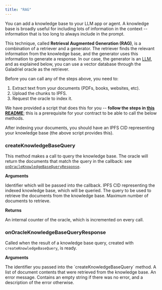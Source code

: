 ```yaml
---
title: "RAG"
---
```


You can add a knowledge base to your LLM app or agent. A knowledge base is broadly useful for including lots of information in the context -- information that is too long to always include in the prompt.

This technique, called **Retrieval Augmented Generation (RAG)**, is a combination of a retriever and a generator. The retriever finds the relevant information from the knowledge base, and the generator uses this information to generate a response. In our case, the generator is an [LLM](/reference/llms), and as explained below, you can use a vector database through the Galadriel oracle as the retriever.

Before you can call any of the steps above, you need to:

1. Extract text from your documents (PDFs, books, websites, etc).
2. Upload the chunks to IPFS.
3. Request the oracle to index it.

We have provided a script that does this for you -- **follow the steps in [this README](https://github.com/galadriel-ai/contracts/tree/main/rag_tools)**; this is a prerequisite for your contract to be able to call the below methods.

After indexing your documents, you should have an IPFS CID representing your knowledge base (the above script provides this).

### createKnowledgeBaseQuery

This method makes a call to query the knowledge base. The oracle will return the documents that match the query in the callback: see [`onOracleKnowledgeBaseQueryResponse`](#onoracleknowledgebasequeryresponse).

**Arguments**

<ParamField path="kbQueryCallbackId" type="uint">
  Identifier which will be passed into the callback.
</ParamField>

<ParamField path="cid" type="string">
  IPFS CID representing the indexed knowledge base, which will be queried.
</ParamField>

<ParamField path="query" type="string">
  The query to be used to retrieve the documents from the knowledge base.
</ParamField>

<ParamField path="num_documents" type="uint32">
  Maximum number of documents to retrieve.
</ParamField>

**Returns**

<ResponseField name="counter" type="uint">
  An internal counter of the oracle, which is incremented on every call.
</ResponseField>


### onOracleKnowledgeBaseQueryResponse

Called when the result of a knowledge base query, created with `createKnowledgeBaseQuery`, is ready.

**Arguments**

<ParamField path="kbQueryCallbackId" type="uint">
  The identifier you passed into the `createKnowledgeBaseQuery` method.
</ParamField>

<ParamField path="documents" type="string[]">
  A list of document contents that were retrieved from the knowledge base.
</ParamField>

<ParamField path="errorMessage" type="string">
  An error message. Contains an empty string if there was no error, and a description of the error otherwise.
</ParamField>
